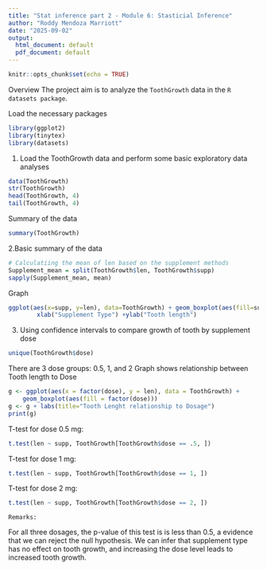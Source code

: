 ```yaml
---
title: "Stat inference part 2 - Module 6: Stasticial Inference"
author: "Roddy Mendoza Marriott"
date: "2025-09-02"
output:
  html_document: default
  pdf_document: default
---
```

```r
knitr::opts_chunk$set(echo = TRUE)
```


Overview
The project aim is to analyze the `ToothGrowth` data in the `R datasets package`.

Load the necessary packages
```r
library(ggplot2)
library(tinytex)
library(datasets)
```

1. Load the ToothGrowth data and perform some basic exploratory data analyses

```r
data(ToothGrowth)
str(ToothGrowth)
head(ToothGrowth, 4)
tail(ToothGrowth, 4)
```

Summary of the data

```r
summary(ToothGrowth)
```


2.Basic summary of the data

```r
# Calculatiing the mean of len based on the supplement methods
Supplement_mean = split(ToothGrowth$len, ToothGrowth$supp)
sapply(Supplement_mean, mean)
```

Graph

```r
ggplot(aes(x=supp, y=len), data=ToothGrowth) + geom_boxplot(aes(fill=supp))+ 
        xlab("Supplement Type") +ylab("Tooth length") 
```

3. Using confidence intervals to compare growth of tooth by supplement dose

```r
unique(ToothGrowth$dose)
```

There are 3 dose groups: 0.5, 1, and 2
Graph shows relationship between Tooth length to Dose

```r
g <- ggplot(aes(x = factor(dose), y = len), data = ToothGrowth) + 
    geom_boxplot(aes(fill = factor(dose)))
g <- g + labs(title="Tooth Lenght relationship to Dosage")
print(g)
```

T-test for dose 0.5 mg:

```r
t.test(len ~ supp, ToothGrowth[ToothGrowth$dose == .5, ])
```

T-test for dose 1 mg:
```r
t.test(len ~ supp, ToothGrowth[ToothGrowth$dose == 1, ])
```

T-test for dose 2 mg:

```r
t.test(len ~ supp, ToothGrowth[ToothGrowth$dose == 2, ])
```

`Remarks:`

For all three dosages, the p-value of this test is is less than 0.5, a evidence that we can reject the null hypothesis. We can infer that supplement type has no effect on tooth growth, and increasing the dose level leads to increased tooth growth.